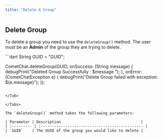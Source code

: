 ```yaml
---
title: "Delete A Group"
---
```




## Delete Group

To delete a group you need to use the `deleteGroup()` method. The user must be an **Admin** of the group they are trying to delete.

<Tabs>
<Tab title="Dart">
```dart
String GUID = "GUID";

CometChat.deleteGroup(GUID, onSuccess: (String message) {
debugPrint("Deleted Group Successfully : $message ");
}, onError: (CometChatException e) {
debugPrint("Delete Group failed with exception: ${e.message}");
});
```

</Tab>

</Tabs>

The `deleteGroup()` method takes the following parameters:

| Parameter | Description                                    |
| :--------- | :---------------------------------------------- |
| `GUID`    | The GUID of the group you would like to delete |
